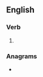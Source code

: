 ==English==

===Verb===
{{head|en|verb form}}

# {{present participle of|butylate|lang=en|nocat=1}}

===Anagrams===
* {{anagrams|en|a=abgilnttuy|abuttingly}}